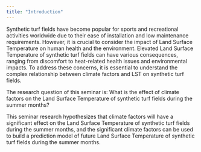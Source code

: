 ```yaml
---
title: "Introduction"
---
```

Synthetic turf fields have become popular for sports and recreational activities worldwide due to their ease of installation and low maintenance requirements. However, it is crucial to consider the impact of Land Surface Temperature on human health and the environment. Elevated Land Surface Temperature of synthetic turf fields can have various consequences, ranging from discomfort to heat-related health issues and environmental impacts. To address these concerns, it is essential to understand the complex relationship between climate factors and LST on synthetic turf fields.

The research question of this seminar is:
What is the effect of climate factors on the Land Surface Temperature of synthetic turf fields during the summer months?

This seminar research hypothesizes that climate factors will have a significant effect on the Land Surface Temperature of synthetic turf fields during the summer months, and the significant climate factors can be used to build a prediction model of future Land Surface Temperature of synthetic turf fields during the summer months.